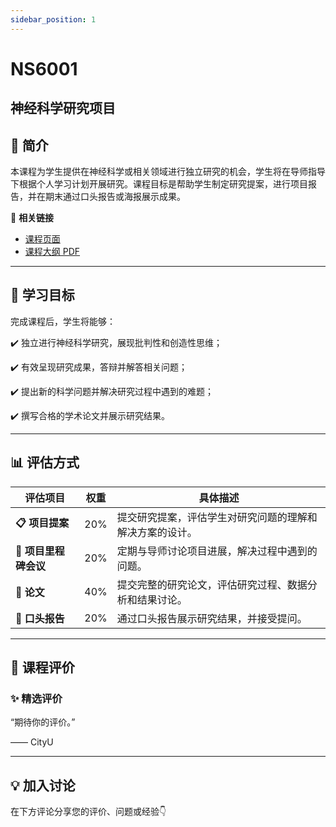 ```yaml
---
sidebar_position: 1
---
```


# NS6001
## 神经科学研究项目

## **📘 简介**
本课程为学生提供在神经科学或相关领域进行独立研究的机会，学生将在导师指导下根据个人学习计划开展研究。课程目标是帮助学生制定研究提案，进行项目报告，并在期末通过口头报告或海报展示成果。

🔗 **相关链接**
- [课程页面](https://www.cityu.edu.hk/catalogue/pg/202526/course/NS6001.htm)
- [课程大纲 PDF](https://www.cityu.edu.hk/catalogue/pg/202526/course/NS6001.pdf)

---

## **🎯 学习目标**

完成课程后，学生将能够：


✔️ 独立进行神经科学研究，展现批判性和创造性思维；

✔️ 有效呈现研究成果，答辩并解答相关问题；

✔️ 提出新的科学问题并解决研究过程中遇到的难题；

✔️ 撰写合格的学术论文并展示研究结果。

---

## **📊 评估方式**

| **评估项目**          | **权重** | **具体描述**                                                                                     |
|----------------------|---------|-----------------------------------------------------------------------------------------------|
| **📋 项目提案**       | 20%     | 提交研究提案，评估学生对研究问题的理解和解决方案的设计。                                        |
| **📝 项目里程碑会议** | 20%     | 定期与导师讨论项目进展，解决过程中遇到的问题。                                                   |
| **📄 论文**           | 40%     | 提交完整的研究论文，评估研究过程、数据分析和结果讨论。                                          |
| **🎤 口头报告**       | 20%     | 通过口头报告展示研究结果，并接受提问。                                                          |

---

## **💬 课程评价**

### ✨ **精选评价**
<div className={commentStyles.commentBox}>
    <p className={commentStyles.commentText}>
        “期待你的评价。”
    </p>
    <p className={commentStyles.commentAuthor}>—— CityU</p>
</div>

---

## **💡 加入讨论**

在下方评论分享您的评价、问题或经验👇
<Utterances />